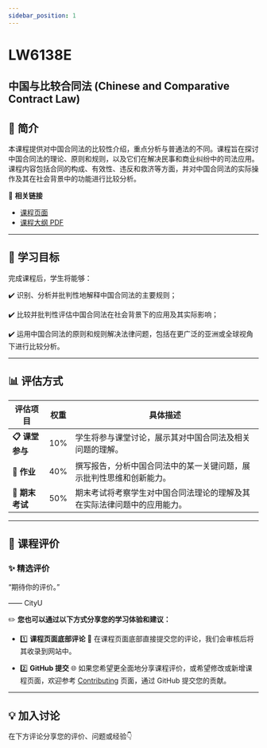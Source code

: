 ```yaml
---
sidebar_position: 1
---
```


# LW6138E
## 中国与比较合同法 (Chinese and Comparative Contract Law)

## **📘 简介**
本课程提供对中国合同法的比较性介绍，重点分析与普通法的不同。课程旨在探讨中国合同法的理论、原则和规则，以及它们在解决民事和商业纠纷中的司法应用。课程内容包括合同的构成、有效性、违反和救济等方面，并对中国合同法的实际操作及其在社会背景中的功能进行比较分析。

🔗 **相关链接**
- [课程页面](https://www.cityu.edu.hk/catalogue/pg/202526/course/LW6138E.htm)
- [课程大纲 PDF](https://www.cityu.edu.hk/catalogue/pg/202526/course/LW6138E.pdf)

---

## **🎯 学习目标**

完成课程后，学生将能够：

✔️ 识别、分析并批判性地解释中国合同法的主要规则；

✔️ 比较并批判性评估中国合同法在社会背景下的应用及其实际影响；

✔️ 运用中国合同法的原则和规则解决法律问题，包括在更广泛的亚洲或全球视角下进行比较分析。

---

## **📊 评估方式**

| **评估项目**          | **权重** | **具体描述**                                                                                       |
|----------------------|---------|---------------------------------------------------------------------------------------------------|
| **📋 课堂参与**       | 10%     | 学生将参与课堂讨论，展示其对中国合同法及相关问题的理解。                                         |
| **📝 作业**           | 40%     | 撰写报告，分析中国合同法中的某一关键问题，展示批判性思维和创新能力。                             |
| **📂 期末考试**       | 50%     | 期末考试将考察学生对中国合同法理论的理解及其在实际法律问题中的应用能力。                         |

---

## **💬 课程评价**

### ✨ **精选评价**
<div className={commentStyles.commentBox}>
    <p className={commentStyles.commentText}>
        “期待你的评价。”
    </p>
    <p className={commentStyles.commentAuthor}>—— CityU</p>
</div>

✏️ **您也可以通过以下方式分享您的学习体验和建议：**

- 1️⃣ **课程页面底部评论**
💬 在课程页面底部直接提交您的评论，我们会审核后将其收录到网站中。

- 2️⃣ **GitHub 提交**
🌐 如果您希望更全面地分享课程评价，或希望修改或新增课程页面，欢迎参考 [Contributing](/contributing) 页面，通过 GitHub 提交您的贡献。

---

## **💡 加入讨论**

在下方评论分享您的评价、问题或经验👇
<Utterances />